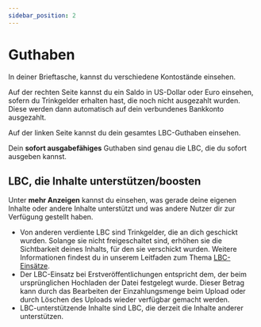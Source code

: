 ---
sidebar_position: 2
---

# Guthaben

In deiner Brieftasche, kannst du verschiedene Kontostände einsehen.

Auf der rechten Seite kannst du ein Saldo in US-Dollar oder Euro einsehen, sofern du Trinkgelder erhalten hast, die noch nicht ausgezahlt wurden. Diese werden dann automatisch auf dein verbundenes Bankkonto ausgezahlt.

Auf der linken Seite kannst du dein gesamtes LBC-Guthaben einsehen. 

Dein **sofort ausgabefähiges** Guthaben sind genau die LBC, die du sofort ausgeben kannst.

## LBC, die Inhalte unterstützen/boosten

Unter **mehr Anzeigen** kannst du einsehen, was gerade deine eigenen Inhalte oder andere Inhalte unterstützt und was andere Nutzer dir zur Verfügung gestellt haben.

- Von anderen verdiente LBC sind Trinkgelder, die an dich geschickt wurden. Solange sie nicht freigeschaltet sind, erhöhen sie die Sichtbarkeit deines Inhalts, für den sie verschickt wurden. Weitere Informationen findest du in unserem Leitfaden zum Thema [LBC-Einsätze](/category/staking).
- Der LBC-Einsatz bei Erstveröffentlichungen entspricht dem, der beim ursprünglichen Hochladen der Datei festgelegt wurde. Dieser Betrag kann durch das Bearbeiten der Einzahlungsmenge beim Upload oder durch Löschen des Uploads wieder verfügbar gemacht werden.
- LBC-unterstützende Inhalte sind LBC, die derzeit die Inhalte anderer unterstützen.

